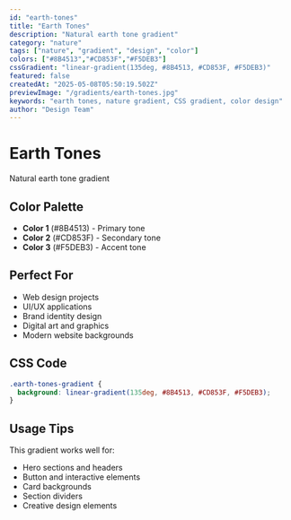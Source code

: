 ```yaml
---
id: "earth-tones"
title: "Earth Tones"
description: "Natural earth tone gradient"
category: "nature"
tags: ["nature", "gradient", "design", "color"]
colors: ["#8B4513","#CD853F","#F5DEB3"]
cssGradient: "linear-gradient(135deg, #8B4513, #CD853F, #F5DEB3)"
featured: false
createdAt: "2025-05-08T05:50:19.502Z"
previewImage: "/gradients/earth-tones.jpg"
keywords: "earth tones, nature gradient, CSS gradient, color design"
author: "Design Team"
---
```


# Earth Tones

Natural earth tone gradient

## Color Palette

- **Color 1** (#8B4513) - Primary tone
- **Color 2** (#CD853F) - Secondary tone
- **Color 3** (#F5DEB3) - Accent tone

## Perfect For

- Web design projects
- UI/UX applications
- Brand identity design
- Digital art and graphics
- Modern website backgrounds

## CSS Code

```css
.earth-tones-gradient {
  background: linear-gradient(135deg, #8B4513, #CD853F, #F5DEB3);
}
```

## Usage Tips

This gradient works well for:
- Hero sections and headers
- Button and interactive elements
- Card backgrounds
- Section dividers
- Creative design elements
